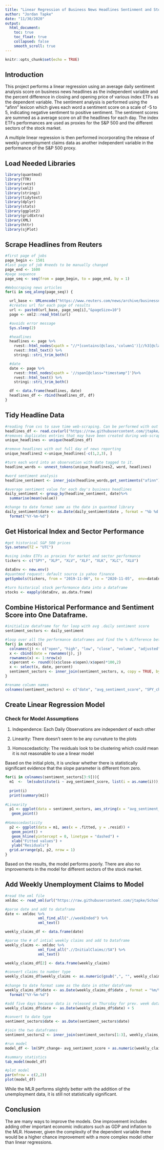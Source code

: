 ---
title: "Linear Regression of Business News Headlines Sentinment and Stock Market Performance"
author: "Jordan Tapke"
date: "11/30/2020"
output:
  html_document: 
    toc: true
    toc_float: true
    collapsed: false
    smooth_scroll: true
---

```{r setup, include=FALSE}
knitr::opts_chunk$set(echo = TRUE)
```

## Introduction
This project performs a linear regression using an average daily sentiment analysis score on business news headlines as the independent variable and the percent difference in closing and opening price of various index ETFs as the dependent variable. The sentiment analysis is performed using the "afinn" lexicon which gives each word a sentiment score on a scale of -5 to 5, indicating negative sentiment to positive sentiment. The sentiment scores are summed as a average score on all the headlines for each day. The index ETFs performances are used as proxies for the S&P 500 and the different sectors of the stock market.

A multiple linear regression is then performed incorporating the release of weekly unemployment claims data as another independent variable in the performance of the S&P 500 proxy.

## Load Needed Libraries

```{r, message=FALSE}
library(quantmod)
library(TTR)
library(rvest)
library(xml2)
library(stringi)
library(tidytext)
library(dplyr)
library(stats)
library(ggplot2)
library(gridExtra)
library(XML)
library(httr)
library(sjPlot)
```

## Scrape Headlines from Reuters

```{r, eval=FALSE}
#first page of jobs
page_begin <- 1501
#last page of job #needs to be manually changed
page_end <- 1600
#page sequence
page_seq <- seq(from = page_begin, to = page_end, by = 1)

#Webscraping news articles
for(i in seq_along(page_seq)) {

  url_base <- URLencode("https://www.reuters.com/news/archive/businessnews?view=page&page=")
  #creates url for each page of results
  url <- paste0(url_base, page_seq[i],"&pageSize=10")
  page <- xml2::read_html(url)

  #avoids error message
  Sys.sleep(2)

  #headlines
  headlines <- page %>%
    rvest::html_nodes(xpath = "//*[contains(@class,'column1')]//h3[@class='story-title']") %>%
    rvest::html_text() %>%
    stringi::stri_trim_both()

  #date
  date <- page %>%
    rvest::html_nodes(xpath = '//span[@class="timestamp"]')%>%
    rvest::html_text() %>%
    stringi::stri_trim_both()

  df <- data.frame(headlines, date)
  headlines_df <- rbind(headlines_df, df)
}
```

## Tidy Headline Data

```{r, message=FALSE}
#reading from cvs to save time web-scraping. Can be performed with out this line
headlines_df <- read.csv(url("https://raw.githubusercontent.com/jtapke/School-Projects/master/headlines.csv"))
#removes duplicates entries that may have been created during web-scraping
unique_headlines <- unique(headlines_df)

#remove headlines with out full day of news reporting
unique_headlines2 <-unique_headlines[-c(1,2,3), ]

#turn each word into an observation with date tagged to it.
headline_words <- unnest_tokens(unique_headlines2, word, headlines)

#word sentiment analysis
headline_sentiment <- inner_join(headline_words,get_sentiments("afinn"), by = "word")

#average sentiment value for each day's business headlines
daily_sentiment <- group_by(headline_sentiment, date)%>%
  summarise(mean(value))

#change to date format same as the date in quantmod library
daily_sentiment$date <- as.Date(daily_sentiment$date , format = "%b %d %Y")%>%
  format("%Y-%m-%d")
```

## Get Historical Index and Sector Performance

```{r, message=FALSE}
#get historical S&P 500 prices
Sys.setenv(TZ = "UTC")

#using index ETFs as proxies for market and sector performance
tickers <- c("SPY", "XLP", "XLV", "XLF", "XLK", "XLC", "XLU")  

dataEnv <- new.env()
#quantmod request: default source is yahoo finance
getSymbols(tickers, from = "2019-11-06", to = "2020-11-05",  env=dataEnv)

#turn historical stock performance data into a dataframe
stocks <- eapply(dataEnv, as.data.frame)
```

## Combine Historical Performance and Sentiment Score into One Dataframe.

```{r}
#initialize dataframe for for loop with avg .daily sentiment score
sentiment_sectors <- daily_sentiment

#loop over all the performance dataframes and find the % difference between closing and opening price
for(j in stocks){
  colnames(j) <- c("open", "high", "low", "close", "volume", "adjusted")
  x <- cbind(date = rownames(j), j)
  rownames(x) <- 1:nrow(x)
  x$percent <- round(((x$close-x$open)/x$open)*100,2)
  x <- select(x, date, percent)
  sentiment_sectors <- inner_join(sentiment_sectors, x, copy = TRUE, by = "date")
}

#rename column names
colnames(sentiment_sectors) <- c("date", "avg_sentiment_score", "SPY_change", "XLP_change", "XLV_change", "XLF_change", "XLK_change", "XLC_change", "XLU_change")
```

## Create Linear Regression Model

### Check for Model Assumptions

1. Independence: Each Daily Observations are independent of each other

2. Linearity: There doesn't seem to be any curvature to the plots

3. Homoscedasticity: The residuals look to be clustering which could mean it is not reasonable to use a linear model

Based on the initial plots, it is unclear whether there is statistically
significant evidence that the slope parameter is different from zero.

```{r}
for(i in colnames(sentiment_sectors[3:9])){
  m1  <-  lm(substitute(i ~ avg_sentiment_score, list(i = as.name(i))), data = sentiment_sectors)
  
  print(i)
  print(summary(m1))
  
#Linearity  
  p1 <- ggplot(data = sentiment_sectors, aes_string(x = "avg_sentiment_score", y = i))+
   geom_point()
  
#Homoscedasticity  
  p2 <- ggplot(data = m1, aes(x = .fitted, y = .resid)) +
   geom_point() +
   geom_hline(yintercept = 0, linetype = "dashed") +
   xlab("Fitted values") +
   ylab("Residuals")
  grid.arrange(p1, p2, nrow = 1)
}  
```

Based on the results, the model performs poorly. There are also no improvements in the model for different sectors of the stock market.

## Add Weekly Unemployment Claims to Model

```{r, warning=FALSE}
#read the xml file
xmldoc <- read_xml(url("https://raw.githubusercontent.com/jtapke/School-Projects/master/r539cy.xml"), encoding = "utf-8", as_html = FALSE)

#parse date and add to dataframe
date <- xmldoc %>% 
               xml_find_all(".//weekEnded") %>% 
               xml_text()

weekly_claims_df <- data.frame(date)

#parse the # of intial weekly claims and add to Dataframe
weekly_claims <- xmldoc %>% 
               xml_find_all(".//InitialClaims//SA") %>% 
               xml_text()

weekly_claims_df[2] <- data.frame(weekly_claims)

#convert claims to number type
weekly_claims_df$weekly_claims <- as.numeric(gsub(",", "", weekly_claims_df$weekly_claims))
  
#change to date format same as the date in other dataframe
weekly_claims_df$date <- as.Date(weekly_claims_df$date , format = "%m/%d/%Y")%>%
  format("%Y-%m-%d")

#add five days because data is released on Thursday for prev. week data
weekly_claims_df$date <- as.Date(weekly_claims_df$date) + 5

#convert to date type
sentiment_sectors$date <- as.Date(sentiment_sectors$date)

#join the two dataframes
sentiment_sectors2 <- inner_join(sentiment_sectors[1:3], weekly_claims_df, copy = TRUE, by = "date")

#run model
model_df <- lm(SPY_change~ avg_sentiment_score + as.numeric(weekly_claims), data = sentiment_sectors2)

#summary statistics
tab_model(model_df)

#plot model
par(mfrow = c(2,2))
plot(model_df)
```

While the MLR performs slightly better with the addition of the unemployment data, it is still not statistically significant.

## Conclusion

The are many ways to improve the models. One improvement includes adding other important economic indicators such as GDP and inflation to the MLR. However, given the complexity of the dependent variable there would be a higher chance improvement with a more complex model other than linear regressions.

